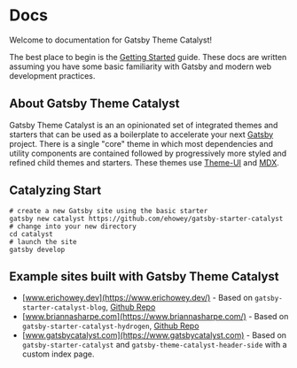 
<Seo
  title="Docs"
  description="Documentation for Gatsby Theme Catalyst. Gatsby Theme Catalyst is an opinionated set of integrated themes and starters to accelerate your next Gatsby project."
/>

# Docs

Welcome to documentation for Gatsby Theme Catalyst!

The best place to begin is the [Getting Started](/docs/getting-started) guide. These docs are written assuming you have some basic familiarity with Gatsby and modern web development practices.

## About Gatsby Theme Catalyst

Gatsby Theme Catalyst is an an opinionated set of integrated themes and starters that can be used as a boilerplate to accelerate your next [Gatsby](https://www.gatsbyjs.com) project. There is a single "core" theme in which most dependencies and utility components are contained followed by progressively more styled and refined child themes and starters. These themes use [Theme-UI](https://theme-ui.com/) and [MDX](https://mdxjs.com/getting-started/gatsby/).

<TriangleVertical />

<AnimatedBlocks isDocs />

<TriangleVertical />

## Catalyzing Start

```shell
# create a new Gatsby site using the basic starter
gatsby new catalyst https://github.com/ehowey/gatsby-starter-catalyst
# change into your new directory
cd catalyst
# launch the site
gatsby develop
```

## Example sites built with Gatsby Theme Catalyst

- [www.erichowey.dev](https://www.erichowey.dev/) - Based on `gatsby-starter-catalyst-blog`, [Github Repo](https://github.com/ehowey/erichoweydev)
- [www.briannasharpe.com](https://www.briannasharpe.com/) - Based on `gatsby-starter-catalyst-hydrogen`, [Github Repo](https://github.com/ehowey/briannasharpe)
- [www.gatsbycatalyst.com](https://www.gatsbycatalyst.com) - Based on `gatsby-starter-catalyst` and `gatsby-theme-catalyst-header-side` with a custom index page.
